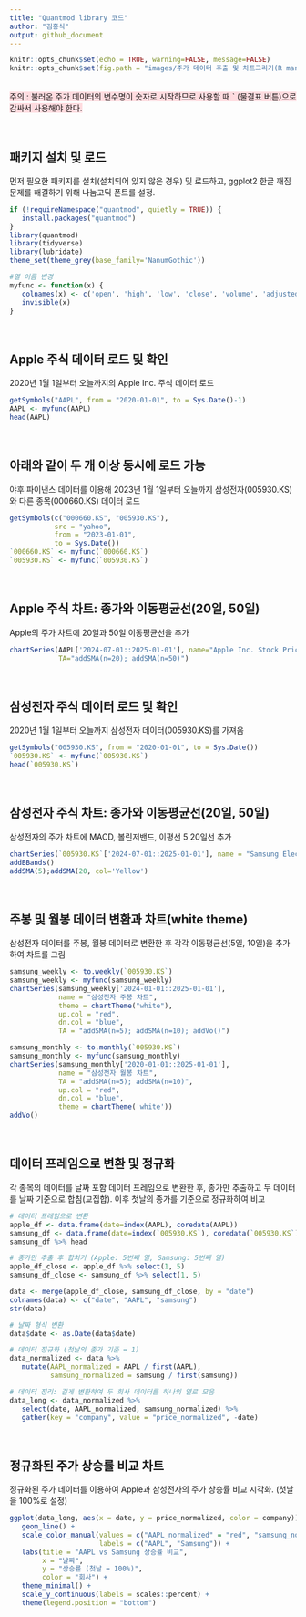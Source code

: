 ```yaml
---
title: "Quantmod library 코드"
author: "김홍식"
output: github_document
---
```


```r
knitr::opts_chunk$set(echo = TRUE, warning=FALSE, message=FALSE)
knitr::opts_chunk$set(fig.path = "images/주가 데이터 추출 및 차트그리기(R markdown)/")

```

<br>
<span style='background-color: #ffdce0'>
주의 : 불러온 주가 데이터의 변수명이 숫자로 시작하므로 사용할 때 ` (물결표 버튼)으로 감싸서 사용해야 한다.
</span>

<br>

## 패키지 설치 및 로드

먼저 필요한 패키지를 설치(설치되어 있지 않은 경우) 및 로드하고, ggplot2 한글 깨짐 문제를 해결하기 위해 나눔고딕 폰트를 설정.

```r
if (!requireNamespace("quantmod", quietly = TRUE)) {
   install.packages("quantmod")
}
library(quantmod)
library(tidyverse)
library(lubridate)
theme_set(theme_grey(base_family='NanumGothic'))

#열 이름 변경
myfunc <- function(x) {
   colnames(x) <- c('open', 'high', 'low', 'close', 'volume', 'adjusted')
   invisible(x)
}
```

<br>

## Apple 주식 데이터 로드 및 확인

2020년 1월 1일부터 오늘까지의 Apple Inc. 주식 데이터 로드

```r
getSymbols("AAPL", from = "2020-01-01", to = Sys.Date()-1)
AAPL <- myfunc(AAPL)
head(AAPL)
```

<br>

## 아래와 같이 두 개 이상 동시에 로드 가능

야후 파이낸스 데이터를 이용해 2023년 1월 1일부터 오늘까지 삼성전자(005930.KS)와 다른 종목(000660.KS) 데이터 로드

```r
getSymbols(c("000660.KS", "005930.KS"), 
           src = "yahoo", 
           from = "2023-01-01", 
           to = Sys.Date())
`000660.KS` <- myfunc(`000660.KS`)
`005930.KS` <- myfunc(`005930.KS`)
```

<br>

## Apple 주식 차트: 종가와 이동평균선(20일, 50일)

Apple의 주가 차트에 20일과 50일 이동평균선을 추가

```r
chartSeries(AAPL['2024-07-01::2025-01-01'], name="Apple Inc. Stock Price",
            TA="addSMA(n=20); addSMA(n=50)")
```

<br>

## 삼성전자 주식 데이터 로드 및 확인

2020년 1월 1일부터 오늘까지 삼성전자 데이터(005930.KS)를 가져옴

```r
getSymbols("005930.KS", from = "2020-01-01", to = Sys.Date())
`005930.KS` <- myfunc(`005930.KS`)
head(`005930.KS`)
```

<br>

## 삼성전자 주식 차트: 종가와 이동평균선(20일, 50일)

삼성전자의 주가 차트에 MACD, 볼린저밴드, 이평선 5 20일선 추가

```r
chartSeries(`005930.KS`['2024-07-01::2025-01-01'], name = "Samsung Electronics Stock Price")
addBBands()
addSMA(5);addSMA(20, col='Yellow')
```

<br>

## 주봉 및 월봉 데이터 변환과 차트(white theme)

삼성전자 데이터를 주봉, 월봉 데이터로 변환한 후 각각 이동평균선(5일, 10일)을 추가하여 차트를 그림

```r

samsung_weekly <- to.weekly(`005930.KS`)
samsung_weekly <- myfunc(samsung_weekly)
chartSeries(samsung_weekly['2024-01-01::2025-01-01'], 
            name = "삼성전자 주봉 차트", 
            theme = chartTheme("white"),
            up.col = "red",
            dn.col = "blue",
            TA = "addSMA(n=5); addSMA(n=10); addVo()")
```

```r
samsung_monthly <- to.monthly(`005930.KS`)
samsung_monthly <- myfunc(samsung_monthly)
chartSeries(samsung_monthly['2020-01-01::2025-01-01'], 
            name = "삼성전자 월봉 차트", 
            TA = "addSMA(n=5); addSMA(n=10)",
            up.col = "red",
            dn.col = "blue",
            theme = chartTheme('white'))
addVo()
```

<br>

## 데이터 프레임으로 변환 및 정규화

각 종목의 데이터를 날짜 포함 데이터 프레임으로 변환한 후, 종가만 추출하고 두 데이터를 날짜 기준으로 합침(교집합). 이후 첫날의 종가를 기준으로 정규화하여 비교

```r
# 데이터 프레임으로 변환
apple_df <- data.frame(date=index(AAPL), coredata(AAPL))
samsung_df <- data.frame(date=index(`005930.KS`), coredata(`005930.KS`))
samsung_df %>% head

# 종가만 추출 후 합치기 (Apple: 5번째 열, Samsung: 5번째 열)
apple_df_close <- apple_df %>% select(1, 5)
samsung_df_close <- samsung_df %>% select(1, 5)

data <- merge(apple_df_close, samsung_df_close, by = "date")
colnames(data) <- c("date", "AAPL", "samsung")
str(data)

# 날짜 형식 변환
data$date <- as.Date(data$date)

# 데이터 정규화 (첫날의 종가 기준 = 1)
data_normalized <- data %>%
   mutate(AAPL_normalized = AAPL / first(AAPL),
          samsung_normalized = samsung / first(samsung))

# 데이터 정리: 길게 변환하여 두 회사 데이터를 하나의 열로 모음
data_long <- data_normalized %>%
   select(date, AAPL_normalized, samsung_normalized) %>%
   gather(key = "company", value = "price_normalized", -date)
```

<br>

## 정규화된 주가 상승률 비교 차트

정규화된 주가 데이터를 이용하여 Apple과 삼성전자의 주가 상승률 비교 시각화. (첫날을 100%로 설정)

```r
ggplot(data_long, aes(x = date, y = price_normalized, color = company)) +
   geom_line() +
   scale_color_manual(values = c("AAPL_normalized" = "red", "samsung_normalized" = "blue"),
                      labels = c("AAPL", "Samsung")) +
   labs(title = "AAPL vs Samsung 상승률 비교",
        x = "날짜",
        y = "상승률 (첫날 = 100%)",
        color = "회사") +
   theme_minimal() +
   scale_y_continuous(labels = scales::percent) +
   theme(legend.position = "bottom")
```
